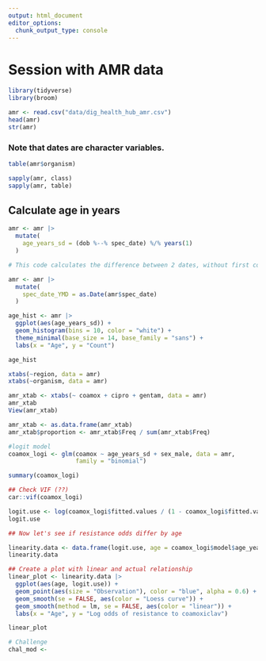 ```yaml
---
output: html_document
editor_options: 
  chunk_output_type: console
---
```

# Session with AMR data

```r
library(tidyverse)
library(broom)
```


```r
amr <- read.csv("data/dig_health_hub_amr.csv")
head(amr)
str(amr)
```

### Note that dates are character variables.

```r
table(amr$organism)
```

```r
sapply(amr, class)
sapply(amr, table)
```


## Calculate age in years

```r
amr <- amr |> 
  mutate(
    age_years_sd = (dob %--% spec_date) %/% years(1)
  )

# This code calculates the difference between 2 dates, without first converting the variables to numeric. They are characters but we are still doing this. 
```


```r
amr <- amr |> 
  mutate(
    spec_date_YMD = as.Date(amr$spec_date)
  )


```


```r
age_hist <- amr |> 
  ggplot(aes(age_years_sd)) +
  geom_histogram(bins = 10, color = "white") +
  theme_minimal(base_size = 14, base_family = "sans") +
  labs(x = "Age", y = "Count")

age_hist
```


```r
xtabs(~region, data = amr)
xtabs(~organism, data = amr)
```


```r
amr_xtab <- xtabs(~ coamox + cipro + gentam, data = amr)
amr_xtab
View(amr_xtab)

amr_xtab <- as.data.frame(amr_xtab)
amr_xtab$proportion <- amr_xtab$Freq / sum(amr_xtab$Freq)
```


```r
#logit model
coamox_logi <- glm(coamox ~ age_years_sd + sex_male, data = amr,
                   family = "binomial")

summary(coamox_logi)

## Check VIF (??)
car::vif(coamox_logi)

logit.use <- log(coamox_logi$fitted.values / (1 - coamox_logi$fitted.values))
logit.use

## Now let's see if resistance odds differ by age

linearity.data <- data.frame(logit.use, age = coamox_logi$model$age_years_sd)
linearity.data

## Create a plot with linear and actual relationship
linear_plot <- linearity.data |> 
  ggplot(aes(age, logit.use)) +
  geom_point(aes(size = "Observation"), color = "blue", alpha = 0.6) +
  geom_smooth(se = FALSE, aes(color = "Loess curve")) +
  geom_smooth(method = lm, se = FALSE, aes(color = "linear")) +
  labs(x = "Age", y = "Log odds of resistance to coamoxiclav")

linear_plot

```


```r
# Challenge
chal_mod <- 
```






